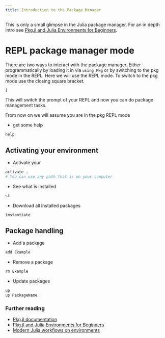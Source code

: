 ```yaml
---
title: Introduction to the Package Manager
---
```


This is only a small glimpse in the Julia package manager. 
For an in depth intro see [Pkg.jl and Julia Environments for Beginners](https://jkrumbiegel.com/pages/2022-08-26-pkg-introduction/).

# REPL package manager mode

There are two ways to interact with the package manager.
Either programmatically by loading it in via `using Pkg` or by switching to the pkg mode in the REPL.
Here we will use the REPL mode. 
To switch to the pkg mode use the closing square bracket.
```julia
]
```

This will switch the prompt of your REPL and now you can do package management tasks.

::: {.callout-note}
From now on we will assume you are in the pkg REPL mode
:::

- get some help
```julia
help
```

## Activating your environment

- Activate your 
```julia
activate .
# You can use any path that is on your computer
```

- See what is installed
```julia
st
```
- Download all installed packages
```julia
instantiate
```

## Package handling
- Add a package
```julia
add Example
```
- Remove a package
```julia
rm Example
```
- Update packages
```julia
up
up PackageName
```

### Further reading

- [Pkg.jl documentation]()
- [Pkg.jl and Julia Environments for Beginners](https://jkrumbiegel.com/pages/2022-08-26-pkg-introduction/)
- [Modern Julia workflows on environments](https://modernjuliaworkflows.org/writing/#environments)